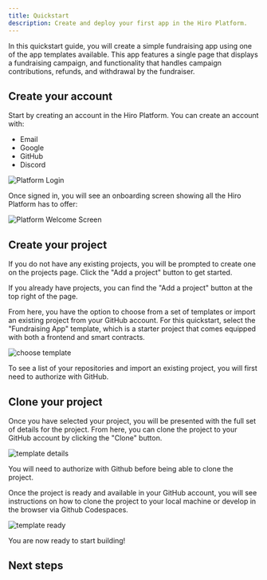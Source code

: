 ```yaml
---
title: Quickstart
description: Create and deploy your first app in the Hiro Platform.
---
```



In this quickstart guide, you will create a simple fundraising app using one of the app templates available. This app features a single page that displays a fundraising campaign, and functionality that handles campaign contributions, refunds, and withdrawal by the fundraiser.

## Create your account

Start by creating an account in the Hiro Platform. You can create an account with:

- Email
- Google
- GitHub
- Discord

![Platform Login](./images/quickstart/q1.png)

Once signed in, you will see an onboarding screen showing all the Hiro Platform has to offer:

![Platform Welcome Screen](./images/quickstart/q2.png)

## Create your project

If you do not have any existing projects, you will be prompted to create one on the projects page. Click the "Add a project" button to get started.

<Callout type="info">
If you already have projects, you can find the "Add a project" button at the top right of the page.
</Callout>

From here, you have the option to choose from a set of templates or import an existing project from your GitHub account. For this quickstart, select the "Fundraising App" template, which is a starter project that comes equipped with both a frontend and smart contracts.

![choose template](./images/quickstart/q5.png)

<Callout type="info">
To see a list of your repositories and import an existing project, you will first need to authorize with GitHub.
</Callout>

## Clone your project

Once you have selected your project, you will be presented with the full set of details for the project. From here, you can clone the project to your GitHub account by clicking the "Clone" button.

![template details](./images/quickstart/q3.png)

<Callout type="info">
You will need to authorize with Github before being able to clone the project.
</Callout>

Once the project is ready and available in your GitHub account, you will see instructions on how to clone the project to your local machine or develop in the browser via Github Codespaces.

![template ready](./images/quickstart/q4.png)

You are now ready to start building!

## Next steps

<Cards>
  <Card
    href="/stacks/platform/guides/deploy-contracts"
    title="Deploy contracts"
    description="Learn how to deploy your contracts to testnet and mainnet using deployment plans in the Hiro Platform."
  />
  <Card
    href="/stacks/platform/guides/devnet"
    title="Running Devnet"
    description="Learn how to use devnet, a private blockchain environment, to test and interact with your app."
  />
  <Card
    href="/stacks/platform/guides/create-chainhooks"
    title="Create and manage Chainhooks"
    description="Learn how to create custom event streams for Stacks or Bitcoin with Chainhook on the Platform."
  />
</Cards>
